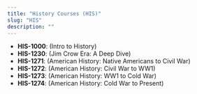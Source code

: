 ```yaml
---
title: "History Courses (HIS)"
slug: "HIS"
description: ""
---
```


- **HIS-1000**: (Intro to History)
- **HIS-1230**: (Jim Crow Era: A Deep Dive)
- **HIS-1271**: (American History: Native Americans to Civil War)
- **HIS-1272**: (American History: Civil War to WW1)
- **HIS-1273**: (American History: WW1 to Cold War)
- **HIS-1274**: (American History: Cold War to Present)
